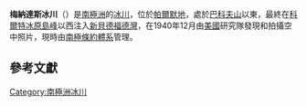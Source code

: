 {{coord|73|22|S|61|55|W|source:GNIS|display=title}}

'''梅納達斯冰川'''（{{lang-en|Meinardus Glacier}}）是[[南極洲|南極洲]]的[[冰川|冰川]]，位於[[帕爾默地|帕爾默地]]，處於[[巴科夫山|巴科夫山]]以東，最終在[[科爾特冰原島峰|科爾特冰原島峰]]以西注入[[新貝德福德灣|新貝德福德灣]]，在1940年12月由[[美國|美國]]研究隊發現和拍攝空中照片，現時由[[南極條約體系|南極條約體系]]管理。

== 參考文獻 ==
{{usgs-gazetteer|id=9810}}

{{Antarctica-geo-stub}}
[[Category:南極洲冰川|Category:南極洲冰川]]